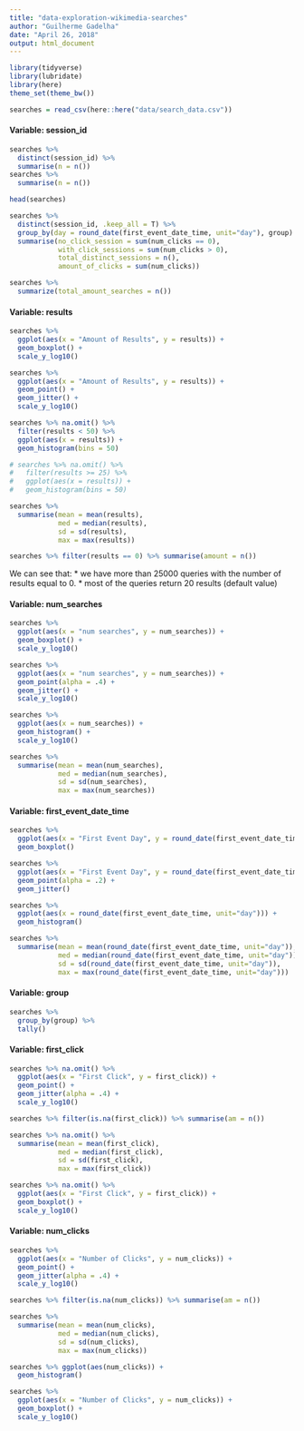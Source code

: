 ```yaml
---
title: "data-exploration-wikimedia-searches"
author: "Guilherme Gadelha"
date: "April 26, 2018"
output: html_document
---
```


```r

library(tidyverse)
library(lubridate)
library(here)
theme_set(theme_bw())

searches = read_csv(here::here("data/search_data.csv"))
```

#### Variable: session_id
```r

searches %>% 
  distinct(session_id) %>% 
  summarise(n = n())
searches %>% 
  summarise(n = n())

head(searches)

searches %>% 
  distinct(session_id, .keep_all = T) %>% 
  group_by(day = round_date(first_event_date_time, unit="day"), group) %>% 
  summarise(no_click_session = sum(num_clicks == 0),
            with_click_sessions = sum(num_clicks > 0),
            total_distinct_sessions = n(),
            amount_of_clicks = sum(num_clicks))

searches %>% 
  summarize(total_amount_searches = n())

```

#### Variable: results
```r
searches %>% 
  ggplot(aes(x = "Amount of Results", y = results)) +
  geom_boxplot() +
  scale_y_log10()

searches %>% 
  ggplot(aes(x = "Amount of Results", y = results)) +
  geom_point() +
  geom_jitter() +
  scale_y_log10()

searches %>% na.omit() %>%
  filter(results < 50) %>%
  ggplot(aes(x = results)) +
  geom_histogram(bins = 50)

# searches %>% na.omit() %>%
#   filter(results >= 25) %>% 
#   ggplot(aes(x = results)) +
#   geom_histogram(bins = 50)

searches %>% 
  summarise(mean = mean(results),
            med = median(results),
            sd = sd(results),
            max = max(results))

searches %>% filter(results == 0) %>% summarise(amount = n())
```

We can see that:
* we have more than 25000 queries with the number of results equal to 0.
* most of the queries return 20 results (default value)

#### Variable: num_searches
```r
searches %>% 
  ggplot(aes(x = "num searches", y = num_searches)) +
  geom_boxplot() +
  scale_y_log10()

searches %>% 
  ggplot(aes(x = "num searches", y = num_searches)) +
  geom_point(alpha = .4) +
  geom_jitter() +
  scale_y_log10()

searches %>%
  ggplot(aes(x = num_searches)) +
  geom_histogram() +
  scale_y_log10()

searches %>% 
  summarise(mean = mean(num_searches),
            med = median(num_searches),
            sd = sd(num_searches),
            max = max(num_searches))
```


#### Variable: first_event_date_time
```r
searches %>% 
  ggplot(aes(x = "First Event Day", y = round_date(first_event_date_time, unit="day"))) +
  geom_boxplot()

searches %>% 
  ggplot(aes(x = "First Event Day", y = round_date(first_event_date_time, unit="day"))) +
  geom_point(alpha = .2) +
  geom_jitter()

searches %>% 
  ggplot(aes(x = round_date(first_event_date_time, unit="day"))) +
  geom_histogram()

searches %>% 
  summarise(mean = mean(round_date(first_event_date_time, unit="day")),
            med = median(round_date(first_event_date_time, unit="day")),
            sd = sd(round_date(first_event_date_time, unit="day")),
            max = max(round_date(first_event_date_time, unit="day")))
```

#### Variable: group
```r
searches %>%    
  group_by(group) %>% 
  tally()
```


#### Variable: first_click
```r
searches %>% na.omit() %>% 
  ggplot(aes(x = "First Click", y = first_click)) +
  geom_point() +
  geom_jitter(alpha = .4) +
  scale_y_log10()

searches %>% filter(is.na(first_click)) %>% summarise(am = n())

searches %>% na.omit() %>% 
  summarise(mean = mean(first_click),
            med = median(first_click),
            sd = sd(first_click),
            max = max(first_click))

searches %>% na.omit() %>% 
  ggplot(aes(x = "First Click", y = first_click)) +
  geom_boxplot() +
  scale_y_log10()

```


#### Variable: num_clicks
```r
searches %>% 
  ggplot(aes(x = "Number of Clicks", y = num_clicks)) +
  geom_point() +
  geom_jitter(alpha = .4) +
  scale_y_log10()

searches %>% filter(is.na(num_clicks)) %>% summarise(am = n())

searches %>% 
  summarise(mean = mean(num_clicks),
            med = median(num_clicks),
            sd = sd(num_clicks),
            max = max(num_clicks))

searches %>% ggplot(aes(num_clicks)) +
  geom_histogram()

searches %>%  
  ggplot(aes(x = "Number of Clicks", y = num_clicks)) +
  geom_boxplot() +
  scale_y_log10()

```